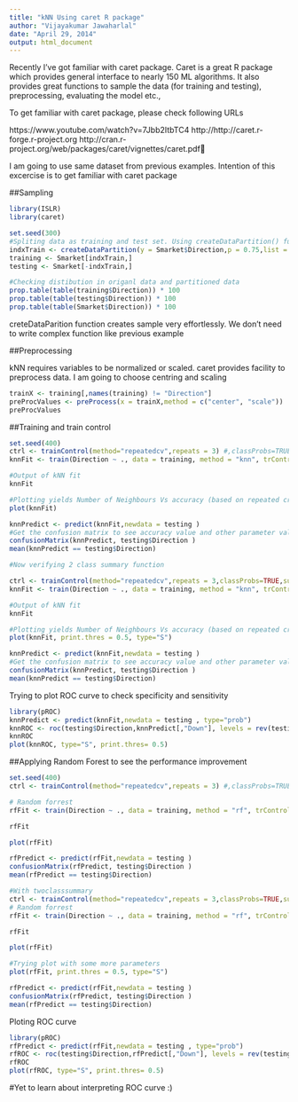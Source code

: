 ```yaml
---
title: "kNN Using caret R package"
author: "Vijayakumar Jawaharlal"
date: "April 29, 2014"
output: html_document
---
```


Recently I've got familiar with caret package. Caret is a great R package which provides general interface to nearly 150 ML algorithms. It also provides great functions to sample the data (for training and testing), preprocessing, evaluating the model etc.,

To get familiar with caret package, please check following URLs

https://www.youtube.com/watch?v=7Jbb2ItbTC4
http://http://caret.r-forge.r-project.org
http://cran.r-project.org/web/packages/caret/vignettes/caret.pdf

I am going to use same dataset from previous examples. Intention of this excercise is to get familiar with caret package

##Sampling

```r
library(ISLR)
library(caret)

set.seed(300)
#Spliting data as training and test set. Using createDataPartition() function from caret
indxTrain <- createDataPartition(y = Smarket$Direction,p = 0.75,list = FALSE)
training <- Smarket[indxTrain,]
testing <- Smarket[-indxTrain,]

#Checking distibution in origanl data and partitioned data
prop.table(table(training$Direction)) * 100
prop.table(table(testing$Direction)) * 100
prop.table(table(Smarket$Direction)) * 100
```

creteDataParition function creates sample very effortlessly. We don't need to write complex function like previous example

##Preprocessing

kNN requires variables to be normalized or scaled. caret provides facility to preprocess data. I am going to choose centring and scaling

```r
trainX <- training[,names(training) != "Direction"]
preProcValues <- preProcess(x = trainX,method = c("center", "scale"))
preProcValues
```

##Training and train control

```r
set.seed(400)
ctrl <- trainControl(method="repeatedcv",repeats = 3) #,classProbs=TRUE,summaryFunction = twoClassSummary)
knnFit <- train(Direction ~ ., data = training, method = "knn", trControl = ctrl, preProcess = c("center","scale"), tuneLength = 20)

#Output of kNN fit
knnFit

#Plotting yields Number of Neighbours Vs accuracy (based on repeated cross validation)
plot(knnFit)

knnPredict <- predict(knnFit,newdata = testing )
#Get the confusion matrix to see accuracy value and other parameter values
confusionMatrix(knnPredict, testing$Direction )
mean(knnPredict == testing$Direction)

#Now verifying 2 class summary function

ctrl <- trainControl(method="repeatedcv",repeats = 3,classProbs=TRUE,summaryFunction = twoClassSummary)
knnFit <- train(Direction ~ ., data = training, method = "knn", trControl = ctrl, preProcess = c("center","scale"), tuneLength = 20)

#Output of kNN fit
knnFit

#Plotting yields Number of Neighbours Vs accuracy (based on repeated cross validation)
plot(knnFit, print.thres = 0.5, type="S")

knnPredict <- predict(knnFit,newdata = testing )
#Get the confusion matrix to see accuracy value and other parameter values
confusionMatrix(knnPredict, testing$Direction )
mean(knnPredict == testing$Direction)

```

Trying to plot ROC curve to check specificity and sensitivity

```r
library(pROC)
knnPredict <- predict(knnFit,newdata = testing , type="prob")
knnROC <- roc(testing$Direction,knnPredict[,"Down"], levels = rev(testing$Direction))
knnROC
plot(knnROC, type="S", print.thres= 0.5)
```


##Applying Random Forest to see the performance improvement

```r
set.seed(400)
ctrl <- trainControl(method="repeatedcv",repeats = 3) #,classProbs=TRUE,summaryFunction = twoClassSummary)

# Random forrest
rfFit <- train(Direction ~ ., data = training, method = "rf", trControl = ctrl, preProcess = c("center","scale"), tuneLength = 20)

rfFit

plot(rfFit)

rfPredict <- predict(rfFit,newdata = testing )
confusionMatrix(rfPredict, testing$Direction )
mean(rfPredict == testing$Direction)

#With twoclasssummary
ctrl <- trainControl(method="repeatedcv",repeats = 3,classProbs=TRUE,summaryFunction = twoClassSummary)
# Random forrest
rfFit <- train(Direction ~ ., data = training, method = "rf", trControl = ctrl, preProcess = c("center","scale"), tuneLength = 20)

rfFit

plot(rfFit)

#Trying plot with some more parameters
plot(rfFit, print.thres = 0.5, type="S")

rfPredict <- predict(rfFit,newdata = testing )
confusionMatrix(rfPredict, testing$Direction )
mean(rfPredict == testing$Direction)


```

Ploting ROC curve

```r
library(pROC)
rfPredict <- predict(rfFit,newdata = testing , type="prob")
rfROC <- roc(testing$Direction,rfPredict[,"Down"], levels = rev(testing$Direction))
rfROC
plot(rfROC, type="S", print.thres= 0.5)
```
#Yet to learn about interpreting ROC curve :)